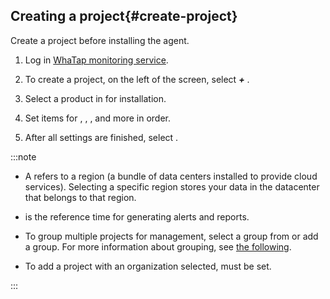 ## Creating a project{#create-project}

Create a project before installing the agent.

1. Log in [WhaTap monitoring service](https://service.whatap.io).

2. To create a project, on the left of the screen, select **_+_** <Cmdname sid="BTN06696" className="uitext" />.

3. Select a product in <Cmdname sid="TTL07073" className="uitext" /> for installation.

4. Set items for <Cmdname sid="project_name" className="uitext" />, <Cmdname sid="data_server_region" className="uitext" />, <Cmdname sid="project_time_zone" className="uitext" />, and more in order.

   <Xclude product='browser,npm'>
   <ImgLang img='create-project-v2.png' desc=''/>
   </Xclude>

   <InDoc product='browser,npm'>
   <ImgLang img='create-project-v2-browser.png' desc=''/>
   </InDoc>

5. After all settings are finished, select <Cmdname sid="creating_a_project" className="uitext" />.

:::note

- A <Cmdname sid="data_server_region" className="uitext" /> refers to a region (a bundle of data centers installed to provide cloud services). Selecting a specific region stores your data in the datacenter that belongs to that region.

- <Cmdname sid="project_time_zone" className="uitext" /> is the reference time for generating alerts and reports.

- To group multiple projects for management, select a group from <Cmdname sid="project_groups" className="uitext" /> or add a group. For more information about grouping, see [the following](../project/group).

- To add a project with an organization selected, <Cmdname sid="group_of_organization" className="uitext" /> must be set.

:::
